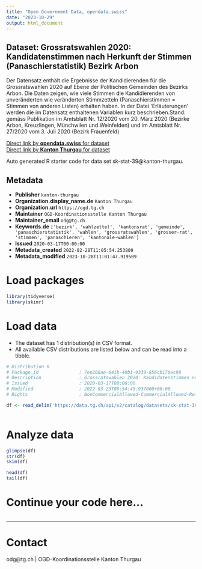 ```yaml
---
title: "Open Government Data, opendata.swiss"
date: "2023-10-29"
output: html_document
---
```


## Dataset: Grossratswahlen 2020: Kandidatenstimmen nach Herkunft der Stimmen (Panaschierstatistik) Bezirk Arbon

Der Datensatz enthält die Ergebnisse der Kandidierenden für die Grossratswahlen 2020 auf Ebene der Politischen Gemeinden des Bezirks Arbon. Die Daten zeigen, wie viele Stimmen die Kandidierenden von unveränderten wie veränderten Stimmzetteln (Panaschierstimmen = Stimmen von anderen Listen) erhalten haben. In der Datei 'Erläuterungen' werden die im Datensatz enthaltenen Variablen kurz beschrieben.Stand: gemäss Publikation im Amtsblatt Nr. 12/2020 vom 20. März 2020 (Bezirke Arbon, Kreuzlingen, Münchwilen und Weinfelden) und im Amtsblatt Nr. 27/2020 vom 3. Juli 2020 (Bezirk Frauenfeld)

[Direct link by **opendata.swiss** for dataset](https://opendata.swiss/de/dataset/grossratswahlen-2020-kandidatenstimmen-nach-herkunft-der-stimmen-panaschierstatistik-bezirk-arb)<br>
[Direct link by **Kanton Thurgau** for dataset](https://data.tg.ch/explore/dataset/sk-stat-39/)

Auto generated R starter code for data set sk-stat-39@kanton-thurgau.

## Metadata

- **Publisher** `kanton-thurgau`
- **Organization.display_name.de** `Kanton Thurgau`
- **Organization.url** `https://ogd.tg.ch`
- **Maintainer** `OGD-Koordinationsstelle Kanton Thurgau`
- **Maintainer_email** `odg@tg.ch`
- **Keywords.de** `['bezirk', 'wahlzettel', 'kantonsrat', 'gemeinde', 'panaschierstatistik', 'wahlen', 'grossratswahlen', 'grosser-rat', 'stimmen', 'panaschieren', 'kantonale-wahlen']`
- **Issued** `2020-03-17T00:00:00`
- **Metadata_created** `2022-02-28T11:05:54.253800`
- **Metadata_modified** `2023-10-28T11:01:47.919509`


# Load packages

```r

library(tidyverse)
library(skimr)

```

# Load data

-   The dataset has 1 distribution(s) in CSV format.
-   All available CSV distributions are listed below and can be read into a tibble.

```r

# Distribution 0
# Package_id               : 7ee208ae-641b-49b1-9339-856cb170ec98
# Description              : Grossratswahlen 2020: Kandidatenstimmen nach Herkunft der Stimmen (Panaschierstatistik) Bezirk Arbon (csv)
# Issued                   : 2020-03-17T00:00:00
# Modified                 : 2022-03-23T08:54:45.937000+00:00
# Rights                   : NonCommercialAllowed-CommercialAllowed-ReferenceRequired

df <- read_delim('https://data.tg.ch/api/v2/catalog/datasets/sk-stat-39/exports/csv')



```

# Analyze data

```r

glimpse(df)
str(df)
skim(df)

head(df)
tail(df)

```

# Continue your code here...

```r

```

------------------------------------------------------------------------

# Contact

odg@tg.ch | OGD-Koordinationsstelle Kanton Thurgau
